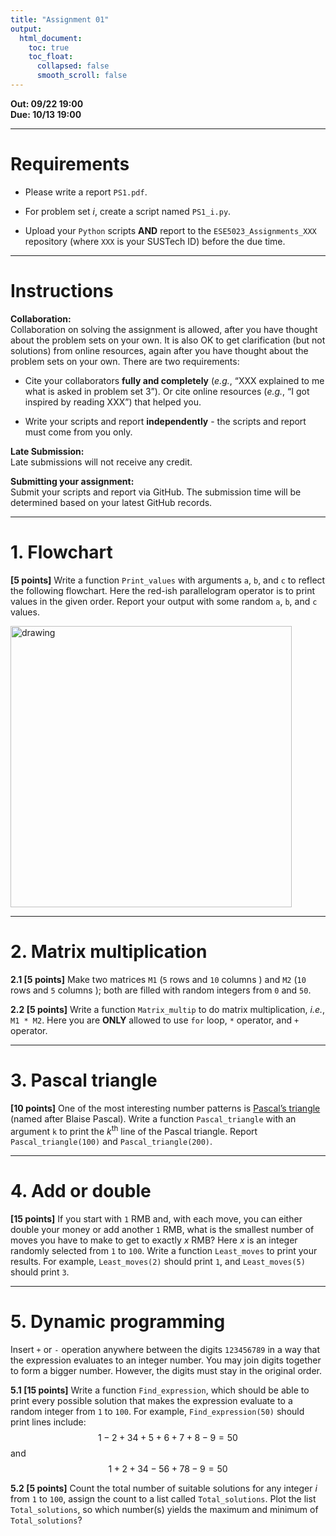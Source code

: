 ---
title: "Assignment 01"
output:
  html_document:
    toc: true
    toc_float:
      collapsed: false
      smooth_scroll: false
---

**Out: 09/22 19:00 **  
**Due: 10/13 19:00 **  

***

# Requirements

* Please write a report `PS1.pdf`. 

* For problem set *i*, create a script named `PS1_i.py`. 

* Upload your `Python` scripts **AND** report to the `ESE5023_Assignments_XXX` repository (where `XXX` is your SUSTech ID) before the due time.

***

# Instructions  

**Collaboration:**  
Collaboration on solving the assignment is allowed, after you have thought about the problem sets on your own. It is also OK to get clarification (but not solutions) from online resources, again after you have thought about the problem sets on your own. There are two requirements: 

* Cite your collaborators **fully and completely** (*e.g.*, "XXX explained to me what is asked in problem set 3"). Or cite online resources (*e.g.*, "I got inspired by reading XXX") that helped you.

* Write your scripts and report **independently** - the scripts and report must come from you only.

**Late Submission:**   
Late submissions will not receive any credit. 

**Submitting your assignment:**  
Submit your scripts and report via GitHub. The submission time will be determined based on your latest GitHub records.  

***

# 1. Flowchart 

**[5 points]** Write a function `Print_values` with arguments `a`, `b`, and `c` to reflect the following flowchart. Here the red-ish parallelogram operator is to print values in the given order. Report your output with some random `a`, `b`, and `c` values.  

<img src="figs/flowchart_a1.png" alt="drawing" width="450"/>

***

# 2. Matrix multiplication

**2.1 [5 points]** Make two matrices `M1` (`5` rows and `10` columns ) and `M2` (`10` rows and `5` columns ); both are filled with random integers from `0` and `50`.

**2.2 [5 points]** Write a function `Matrix_multip` to do matrix multiplication, *i.e.*, `M1 * M2`. Here you are **ONLY** allowed to use `for` loop, `*` operator, and `+` operator. 

***

# 3. Pascal triangle

**[10 points]** One of the most interesting number patterns is [Pascal's triangle](https://www.mathsisfun.com/pascals-triangle.html) (named after Blaise Pascal). Write a function `Pascal_triangle` with an argument `k` to print the *k*^th^ line of the Pascal triangle. Report `Pascal_triangle(100)` and `Pascal_triangle(200)`.

***

# 4. Add or double

**[15 points]** If you start with `1` RMB and, with each move, you can either double your money or add another `1` RMB, what is the smallest number of moves you have to make to get to exactly *x* RMB? Here *x* is an integer randomly selected from `1` to `100`. Write a function `Least_moves` to print your results. For example, `Least_moves(2)` should print `1`, and `Least_moves(5)` should print `3`.

***

# 5. Dynamic programming

Insert `+` or `-` operation anywhere between the digits `123456789` in a way that the expression evaluates to an integer number. You may join digits together to form a bigger number. However, the digits must stay in the original order. 

**5.1 [15 points]** Write a function `Find_expression`, which should be able to print every possible solution that makes the expression evaluate to a random integer from `1` to `100`. For example, `Find_expression(50)` should print lines include:
$$ 1 - 2 + 34 + 5 + 6 + 7 + 8 - 9 = 50 $$
and
$$ 1 + 2 + 34 - 56 + 78 - 9 = 50 $$

**5.2 [5 points]** Count the total number of suitable solutions for any integer *i* from `1` to `100`, assign the count to a list called `Total_solutions`. Plot the list `Total_solutions`, so which number(s) yields the maximum and minimum of `Total_solutions`? 
